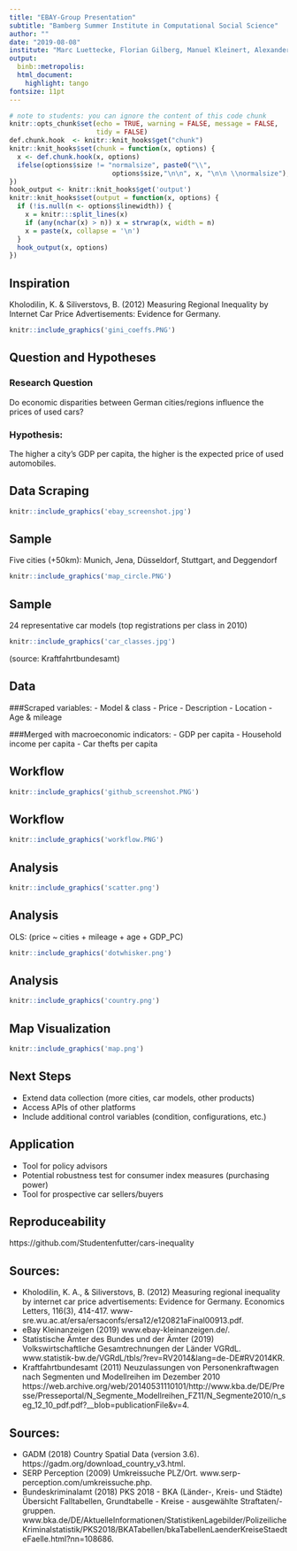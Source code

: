 ```yaml
---
title: "EBAY-Group Presentation"
subtitle: "Bamberg Summer Institute in Computational Social Science"
author: ""
date: "2019-08-08"
institute: "Marc Luettecke, Florian Gilberg, Manuel Kleinert, Alexander Brand, Johannes Geiger"
output: 
  binb::metropolis:
  html_document:
    highlight: tango
fontsize: 11pt
---
```



```r
# note to students: you can ignore the content of this code chunk
knitr::opts_chunk$set(echo = TRUE, warning = FALSE, message = FALSE,
                      tidy = FALSE)
def.chunk.hook  <- knitr::knit_hooks$get("chunk")
knitr::knit_hooks$set(chunk = function(x, options) {
  x <- def.chunk.hook(x, options)
  ifelse(options$size != "normalsize", paste0("\\", 
                          options$size,"\n\n", x, "\n\n \\normalsize"), x)
})
hook_output <- knitr::knit_hooks$get('output')
knitr::knit_hooks$set(output = function(x, options) {
  if (!is.null(n <- options$linewidth)) {
    x = knitr:::split_lines(x)
    if (any(nchar(x) > n)) x = strwrap(x, width = n)
    x = paste(x, collapse = '\n')
  }
  hook_output(x, options)
})
```


## Inspiration

Kholodilin, K. & Siliverstovs, B. (2012) Measuring Regional Inequality by Internet Car Price Advertisements: Evidence for Germany.

```r
knitr::include_graphics('gini_coeffs.PNG')

```


## Question and Hypotheses

### Research Question

Do economic disparities between German cities/regions influence the prices of used cars?

### Hypothesis: 
The higher a city's GDP per capita, the higher is the expected price of used automobiles.


## Data Scraping

```r
knitr::include_graphics('ebay_screenshot.jpg')

```


## Sample

Five cities (+50km): Munich, Jena, Düsseldorf, Stuttgart, and Deggendorf

```r
knitr::include_graphics('map_circle.PNG')

```

## Sample

24 representative car models (top registrations per class in 2010)

```r
knitr::include_graphics('car_classes.jpg')

```
(source: Kraftfahrtbundesamt)

## Data

###Scraped variables:
- Model & class
- Price
- Description
- Location
- Age & mileage

###Merged with macroeconomic indicators:
- GDP per capita
- Household income per capita
- Car thefts per capita


## Workflow

```r
knitr::include_graphics('github_screenshot.PNG')

```


## Workflow

```r
knitr::include_graphics('workflow.PNG')

```


## Analysis

```r
knitr::include_graphics('scatter.png')

```


## Analysis

OLS:   (price ~ cities + mileage + age + GDP_PC)

```r
knitr::include_graphics('dotwhisker.png')

```


## Analysis

```r
knitr::include_graphics('country.png')

```


## Map Visualization

```r
knitr::include_graphics('map.png')

```



## Next Steps

- Extend data collection (more cities, car models, other products)
- Access APIs of other platforms
- Include additional control variables (condition, configurations, etc.)


## Application

- Tool for policy advisors
- Potential robustness test for consumer index measures (purchasing power)
- Tool for prospective car sellers/buyers


## Reproduceability

https://github.com/Studentenfutter/cars-inequality


## Sources:

- Kholodilin, K. A., & Siliverstovs, B. (2012) Measuring regional inequality by internet car price advertisements: Evidence for Germany. Economics Letters, 116(3), 414-417. www-sre.wu.ac.at/ersa/ersaconfs/ersa12/e120821aFinal00913.pdf. 
- eBay Kleinanzeigen (2019) www.ebay-kleinanzeigen.de/.
- Statistische Ämter des Bundes und der Ämter (2019) Volkswirtschaftliche Gesamtrechnungen der Länder VGRdL. www.statistik-bw.de/VGRdL/tbls/?rev=RV2014&lang=de-DE#RV2014KR. 
- Kraftfahrtbundesamt (2011) Neuzulassungen von Personenkraftwagen nach Segmenten und Modellreihen im Dezember 2010 
https://web.archive.org/web/20140531110101/http://www.kba.de/DE/Presse/Presseportal/N_Segmente_Modellreihen_FZ11/N_Segmente2010/n_seg_12_10_pdf.pdf?__blob=publicationFile&v=4.


## Sources:

- GADM (2018) Country Spatial Data (version 3.6). https://gadm.org/download_country_v3.html.
- SERP Perception (2009) Umkreissuche PLZ/Ort. www.serp-perception.com/umkreissuche.php.
- Bundeskriminalamt (2018) PKS 2018 - BKA (Länder-, Kreis- und Städte) Übersicht Falltabellen, Grundtabelle - Kreise - ausgewählte Straftaten/-gruppen.
www.bka.de/DE/AktuelleInformationen/StatistikenLagebilder/PolizeilicheKriminalstatistik/PKS2018/BKATabellen/bkaTabellenLaenderKreiseStaedteFaelle.html?nn=108686.


